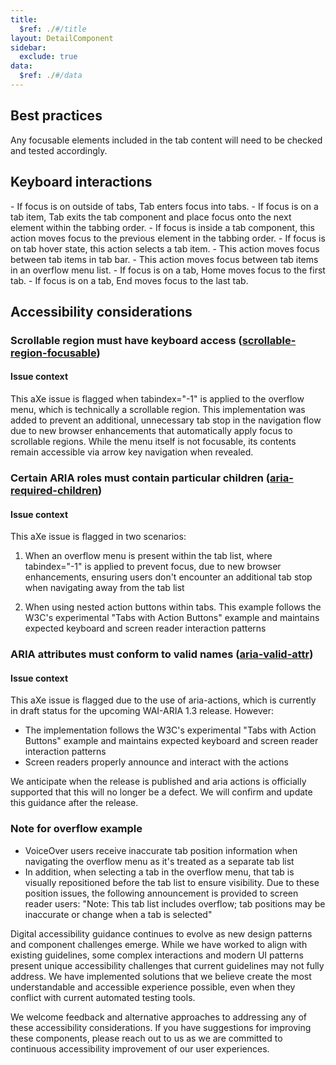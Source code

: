 ```yaml
---
title:
  $ref: ./#/title
layout: DetailComponent
sidebar:
  exclude: true
data:
  $ref: ./#/data
---
```


## Best practices

Any focusable elements included in the tab content will need to be checked and tested accordingly.

## Keyboard interactions

<KeyboardControls>
<KeyboardControl keyOrCombos="Tab">
-	If focus is on outside of tabs, Tab enters focus into tabs.
-	If focus is on a tab item, Tab exits the tab component and place focus onto the next element within the tabbing order.
</KeyboardControl>

<KeyboardControl keyOrCombos="Shift + Tab">
  - If focus is inside a tab component, this action moves focus to the previous
  element in the tabbing order.
</KeyboardControl>

<KeyboardControl keyOrCombos="Enter / Space">
  - If focus is on tab hover state, this action selects a tab item.
</KeyboardControl>

<KeyboardControl keyOrCombos="Left arrow / Right arrow">
  - This action moves focus between tab items in tab bar.
</KeyboardControl>

<KeyboardControl keyOrCombos="Up arrow / Down arrow">
  - This action moves focus between tab items in an overflow menu list.
</KeyboardControl>

<KeyboardControl keyOrCombos="Home">
  - If focus is on a tab, Home moves focus to the first tab.
</KeyboardControl>

<KeyboardControl keyOrCombos="End">
- If focus is on a tab, End moves focus to the last tab.
</KeyboardControl>
</KeyboardControls>

## Accessibility considerations

### Scrollable region must have keyboard access ([scrollable-region-focusable](https://dequeuniversity.com/rules/axe/4.9/scrollable-region-focusable))

#### Issue context

This aXe issue is flagged when tabindex="-1" is applied to the overflow menu, which is technically a scrollable region. This implementation was added to prevent an additional, unnecessary tab stop in the navigation flow due to new browser enhancements that automatically apply focus to scrollable regions. While the menu itself is not focusable, its contents remain accessible via arrow key navigation when revealed.

### Certain ARIA roles must contain particular children ([aria-required-children](https://dequeuniversity.com/rules/axe/4.9/aria-required-children))

#### Issue context

This aXe issue is flagged in two scenarios:

1. When an overflow menu is present within the tab list, where tabindex="-1" is applied to prevent focus, due to new browser enhancements, ensuring users don't encounter an additional tab stop when navigating away from the tab list

2. When using nested action buttons within tabs. This example follows the W3C's experimental "Tabs with Action Buttons" example and maintains expected keyboard and screen reader interaction patterns

### ARIA attributes must conform to valid names ([aria-valid-attr](https://dequeuniversity.com/rules/axe/4.9/aria-valid-attr))

#### Issue context

This aXe issue is flagged due to the use of aria-actions, which is currently in draft status for the upcoming WAI-ARIA 1.3 release. However:

- The implementation follows the W3C's experimental "Tabs with Action Buttons" example and maintains expected keyboard and screen reader interaction patterns
- Screen readers properly announce and interact with the actions

We anticipate when the release is published and aria actions is officially supported that this will no longer be a defect. We will confirm and update this guidance after the release.

### Note for overflow example

- VoiceOver users receive inaccurate tab position information when navigating the overflow menu as it's treated as a separate tab list
- In addition, when selecting a tab in the overflow menu, that tab is visually repositioned before the tab list to ensure visibility. Due to these position issues, the following announcement is provided to screen reader users: "Note: This tab list includes overflow; tab positions may be inaccurate or change when a tab is selected"

Digital accessibility guidance continues to evolve as new design patterns and component challenges emerge. While we have worked to align with existing guidelines, some complex interactions and modern UI patterns present unique accessibility challenges that current guidelines may not fully address. We have implemented solutions that we believe create the most understandable and accessible experience possible, even when they conflict with current automated testing tools.

We welcome feedback and alternative approaches to addressing any of these accessibility considerations. If you have suggestions for improving these components, please reach out to us as we are committed to continuous accessibility improvement of our user experiences.
